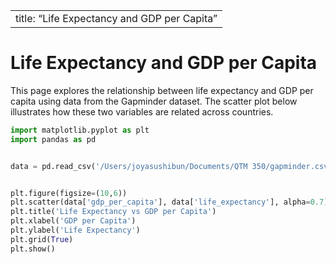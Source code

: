 
---
title: "Life Expectancy and GDP per Capita"
---

# Life Expectancy and GDP per Capita

This page explores the relationship between life expectancy and GDP per capita using data from the Gapminder dataset. The scatter plot below illustrates how these two variables are related across countries.

```python

import matplotlib.pyplot as plt
import pandas as pd


data = pd.read_csv('/Users/joyasushibun/Documents/QTM 350/gapminder.csv')


plt.figure(figsize=(10,6))
plt.scatter(data['gdp_per_capita'], data['life_expectancy'], alpha=0.7)
plt.title('Life Expectancy vs GDP per Capita')
plt.xlabel('GDP per Capita')
plt.ylabel('Life Expectancy')
plt.grid(True)
plt.show()
```
